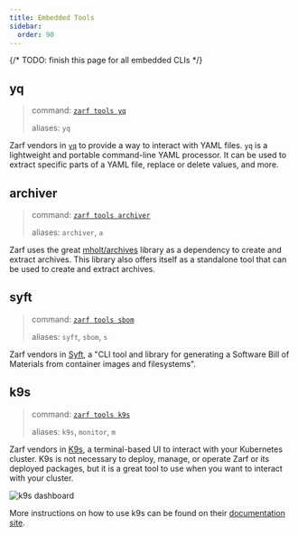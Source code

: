 ```yaml
---
title: Embedded Tools
sidebar:
  order: 90
---
```


{/*
TODO: finish this page for all embedded CLIs
*/}

## yq

> command: [`zarf tools yq`](/commands/zarf_tools_yq)
>
> aliases: `yq`

Zarf vendors in [`yq`](https://github.com/mikefarah/yq/) to provide a way to interact with YAML files.
`yq` is a lightweight and portable command-line YAML processor. It can be used to extract specific parts of a YAML file, replace or delete values, and more.

## archiver

> command: [`zarf tools archiver`](/commands/zarf_tools_archiver)
>
> aliases: `archiver`, `a`

Zarf uses the great [mholt/archives](https://github.com/mholt/archives) library as a dependency to create and extract archives. This library also offers itself as a standalone tool that can be used to create and extract archives.

## syft

> command: [`zarf tools sbom`](/commands/zarf_tools_sbom)
>
> aliases: `syft`, `sbom`, `s`

Zarf vendors in [Syft](https://github.com/anchore/syft), a "CLI tool and library for generating a Software Bill of Materials from container images and filesystems".

## k9s

> command: [`zarf tools k9s`](/commands/zarf_tools_monitor)
>
> aliases: `k9s`, `monitor`, `m`

Zarf vendors in [K9s](https://k9scli.io/), a terminal-based UI to interact with your Kubernetes cluster. K9s is not necessary to deploy, manage, or operate Zarf or its deployed packages, but it is a great tool to use when you want to interact with your cluster.

![k9s dashboard](../../../assets/dashboard/k9s_dashboard_example.png)

More instructions on how to use k9s can be found on their [documentation site](https://k9scli.io/topics/commands/).
